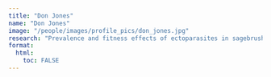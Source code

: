 ```yaml
---
title: "Don Jones"
name: "Don Jones"
image: "/people/images/profile_pics/don_jones.jpg"
research: "Prevalence and fitness effects of ectoparasites in sagebrush songbirds"
format:
  html:
    toc: FALSE
---
```


